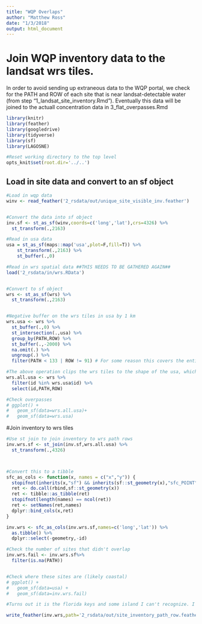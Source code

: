 ```yaml
---
title: "WQP Overlaps"
author: "Matthew Ross"
date: "1/3/2018"
output: html_document
---
```


# Join WQP inventory data to the landsat wrs tiles. 

In order to avoid sending up extraneous data to the WQP portal, we check for the PATH and ROW of each site that is near landsat-detectable water (from step "1_landsat_site_inventory.Rmd"). Eventually this data will be joined to the actuall concentration data in 3_flat_overpasses.Rmd

```r
library(knitr)
library(feather)
library(googledrive)
library(tidyverse)
library(sf)
library(LAGOSNE)

#Reset working directory to the top level
opts_knit$set(root.dir='../..')
```

## Load in site data and convert to an sf object
```r
#Load in wqp data
winv <- read_feather('2_rsdata/out/unique_site_visible_inv.feather')


#Convert the data into sf object
inv.sf <- st_as_sf(winv,coords=c('long','lat'),crs=4326) %>%
  st_transform(.,2163)

```


```r


#Read in usa data
usa = st_as_sf(maps::map('usa',plot=F,fill=T)) %>%
    st_transform(.,2163) %>%
    st_buffer(.,0) 

#Read in wrs spatial data ##THIS NEEDS TO BE GATHERED AGAIN##
load('2_rsdata/in/wrs.RData')


#Convert to sf object
wrs <- st_as_sf(wrs) %>%
  st_transform(.,2163)


#Negative buffer on the wrs tiles in usa by 1 km
wrs.usa <- wrs %>%
  st_buffer(.,0) %>%
  st_intersection(.,usa) %>%
  group_by(PATH,ROW) %>%
  st_buffer(.,-2000) %>%
  na.omit(.) %>%
  ungroup(.) %>%
  filter(PATH < 133 | ROW != 91) # For some reason this covers the entire usa and messes up data downstream

#The above operation clips the wrs tiles to the shape of the usa, which we don't want. So let's keep full tiles
wrs.all.usa <- wrs %>%
  filter(id %in% wrs.usa$id) %>%
  select(id,PATH,ROW)

#Check overpasses
# ggplot() + 
#   geom_sf(data=wrs.all.usa)+
#   geom_sf(data=wrs.usa)
```

#Join inventory to wrs tiles
```r
#Use st join to join inventory to wrs path rows
inv.wrs.sf <- st_join(inv.sf,wrs.all.usa) %>%
  st_transform(.,4326)



#Convert this to a tibble
sfc_as_cols <- function(x, names = c("x","y")) {
  stopifnot(inherits(x,"sf") && inherits(sf::st_geometry(x),"sfc_POINT"))
  ret <- do.call(rbind,sf::st_geometry(x))
  ret <- tibble::as_tibble(ret)
  stopifnot(length(names) == ncol(ret))
  ret <- setNames(ret,names)
  dplyr::bind_cols(x,ret)
}

inv.wrs <- sfc_as_cols(inv.wrs.sf,names=c('long','lat')) %>%
  as.tibble() %>%
  dplyr::select(-geometry,-id) 

#Check the number of sites that didn't overlap
inv.wrs.fail <- inv.wrs.sf%>%
  filter(is.na(PATH))


#Check where these sites are (likely coastal)
# ggplot() + 
#   geom_sf(data=usa) + 
#   geom_sf(data=inv.wrs.fail)

#Turns out it is the florida keys and some island I can't recognize. I'm okay with not having these sites

write_feather(inv.wrs,path='2_rsdata/out/site_inventory_path_row.feather')
```




